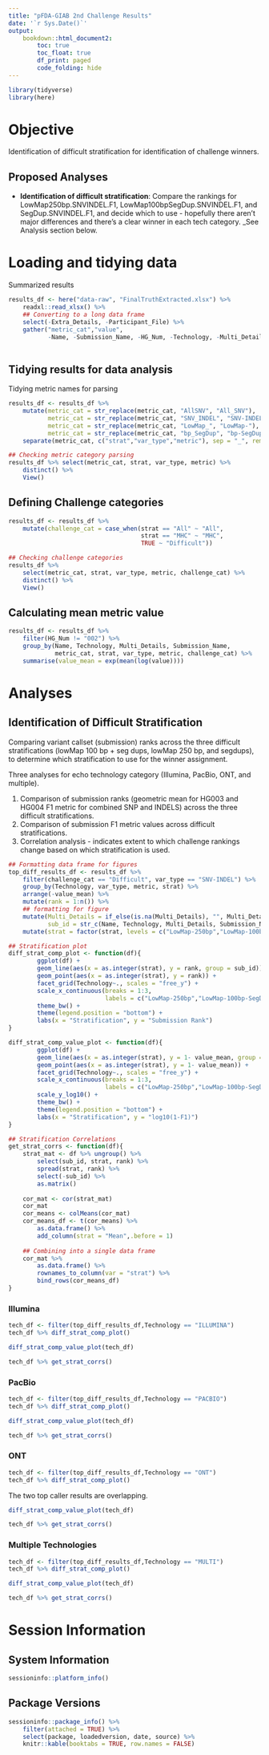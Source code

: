 ```yaml
---
title: "pFDA-GIAB 2nd Challenge Results"
date: '`r Sys.Date()`'
output: 
    bookdown::html_document2:
        toc: true
        toc_float: true
        df_print: paged
        code_folding: hide
---
```



```r
library(tidyverse)
library(here)
```

# Objective
Identification of difficult stratification for identification of challenge winners.

## Proposed Analyses

- __Identification of difficult stratification__: Compare the rankings for LowMap250bp.SNVINDEL.F1, LowMap100bpSegDup.SNVINDEL.F1, and SegDup.SNVINDEL.F1, and decide which to use - hopefully there aren't major differences and there's a clear winner in each tech category. _See Analysis section below.


# Loading and tidying data

Summarized results
```r
results_df <- here("data-raw", "FinalTruthExtracted.xlsx") %>% 
    readxl::read_xlsx() %>% 
    ## Converting to a long data frame
    select(-Extra_Details, -Participant_File) %>% 
    gather("metric_cat","value", 
           -Name, -Submission_Name, -HG_Num, -Technology, -Multi_Details) %>% 
    
```

## Tidying results for data analysis

Tidying metric names for parsing

```r
results_df <- results_df %>% 
    mutate(metric_cat = str_replace(metric_cat, "AllSNV", "All_SNV"),
           metric_cat = str_replace(metric_cat, "SNV_INDEL", "SNV-INDEL"),
           metric_cat = str_replace(metric_cat, "LowMap_", "LowMap-"),
           metric_cat = str_replace(metric_cat, "bp_SegDup", "bp-SegDup")) %>% 
    separate(metric_cat, c("strat","var_type","metric"), sep = "_", remove = FALSE)
```


```r
## Checking metric category parsing
results_df %>% select(metric_cat, strat, var_type, metric) %>% 
    distinct() %>% 
    View()
```
## Defining Challenge categories
```r
results_df <- results_df %>% 
    mutate(challenge_cat = case_when(strat == "All" ~ "All",
                                     strat == "MHC" ~ "MHC",
                                     TRUE ~ "Difficult"))
```

```r
## Checking challenge categories
results_df %>% 
    select(metric_cat, strat, var_type, metric, challenge_cat) %>% 
    distinct() %>% 
    View()
```

## Calculating mean metric value
```r
results_df <- results_df %>% 
    filter(HG_Num != "002") %>% 
    group_by(Name, Technology, Multi_Details, Submission_Name, 
             metric_cat, strat, var_type, metric, challenge_cat) %>% 
    summarise(value_mean = exp(mean(log(value))))
```

# Analyses


## Identification of Difficult Stratification

Comparing variant callset (submission) ranks across the three difficult stratifications (lowMap 100 bp + seg dups, lowMap 250 bp, and segdups), to determine which stratification to use for the winner assignment. 

Three analyses for echo technology category (Illumina, PacBio, ONT, and multiple).  

1. Comparison of submission ranks (geometric mean for HG003 and HG004 F1 metric for combined SNP and INDELS) across the three difficult stratifications. 
2. Comparison of submission F1 metric values across difficult stratifications.
3. Correlation analysis - indicates extent to which challenge rankings change based on which stratification is used. 

```r
## Formatting data frame for figures
top_diff_results_df <- results_df %>% 
    filter(challenge_cat == "Difficult", var_type == "SNV-INDEL") %>% 
    group_by(Technology, var_type, metric, strat) %>% 
    arrange(-value_mean) %>% 
    mutate(rank = 1:n()) %>% 
    ## formatting for figure
    mutate(Multi_Details = if_else(is.na(Multi_Details), "", Multi_Details), 
           sub_id = str_c(Name, Technology, Multi_Details, Submission_Name)) %>% 
    mutate(strat = factor(strat, levels = c("LowMap-250bp","LowMap-100bp-SegDup","SegDup")))

## Stratification plot
diff_strat_comp_plot <- function(df){
        ggplot(df) + 
        geom_line(aes(x = as.integer(strat), y = rank, group = sub_id)) + 
        geom_point(aes(x = as.integer(strat), y = rank)) + 
        facet_grid(Technology~., scales = "free_y") + 
        scale_x_continuous(breaks = 1:3, 
                           labels = c("LowMap-250bp","LowMap-100bp-SegDup","SegDup")) +
        theme_bw() + 
        theme(legend.position = "bottom") + 
        labs(x = "Stratification", y = "Submission Rank")
}

diff_strat_comp_value_plot <- function(df){
        ggplot(df) + 
        geom_line(aes(x = as.integer(strat), y = 1- value_mean, group = sub_id)) + 
        geom_point(aes(x = as.integer(strat), y = 1- value_mean)) + 
        facet_grid(Technology~., scales = "free_y") + 
        scale_x_continuous(breaks = 1:3, 
                           labels = c("LowMap-250bp","LowMap-100bp-SegDup","SegDup")) +
        scale_y_log10() +
        theme_bw() + 
        theme(legend.position = "bottom") + 
        labs(x = "Stratification", y = "log10(1-F1)")
}

## Stratification Correlations
get_strat_corrs <- function(df){
    strat_mat <- df %>% ungroup() %>%
        select(sub_id, strat, rank) %>%
        spread(strat, rank) %>%
        select(-sub_id) %>%
        as.matrix()
    
    cor_mat <- cor(strat_mat)
    cor_mat
    cor_means <- colMeans(cor_mat)
    cor_means_df <- t(cor_means) %>% 
        as.data.frame() %>% 
        add_column(strat = "Mean",.before = 1)
    
    ## Combining into a single data frame
    cor_mat %>% 
        as.data.frame() %>% 
        rownames_to_column(var = "strat") %>% 
        bind_rows(cor_means_df)
}

```

### Illumina
```r
tech_df <- filter(top_diff_results_df,Technology == "ILLUMINA") 
tech_df %>% diff_strat_comp_plot()
```

```r
diff_strat_comp_value_plot(tech_df)
```

```r
tech_df %>% get_strat_corrs()
```


### PacBio
```r
tech_df <- filter(top_diff_results_df,Technology == "PACBIO") 
tech_df %>% diff_strat_comp_plot()
```
```r
diff_strat_comp_value_plot(tech_df)
```

```r
tech_df %>% get_strat_corrs()
```

### ONT
```r
tech_df <- filter(top_diff_results_df,Technology == "ONT") 
tech_df %>% diff_strat_comp_plot()
```
The two top caller results are overlapping.
```r
diff_strat_comp_value_plot(tech_df)
```

```r
tech_df %>% get_strat_corrs()
```

### Multiple Technologies
```r
tech_df <- filter(top_diff_results_df,Technology == "MULTI") 
tech_df %>% diff_strat_comp_plot()
```

```r
diff_strat_comp_value_plot(tech_df)
```

```r
tech_df %>% get_strat_corrs()
```




# Session Information
## System Information
```r
sessioninfo::platform_info()
```


## Package Versions
```r
sessioninfo::package_info() %>% 
    filter(attached = TRUE) %>% 
    select(package, loadedversion, date, source) %>%
    knitr::kable(booktabs = TRUE, row.names = FALSE)
```

